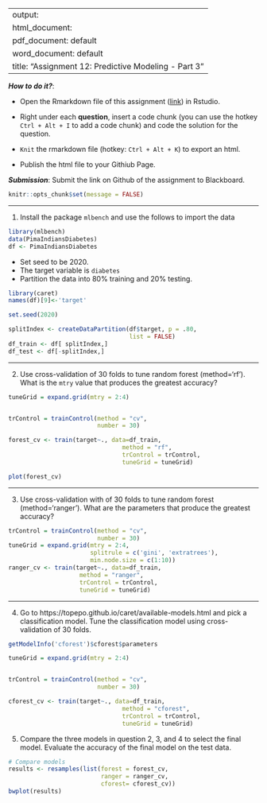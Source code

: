 
---
output: 
  html_document:
  pdf_document: default
  word_document: default
title: "Assignment 12: Predictive Modeling - Part 3"
---

***How to do it?***: 

- Open the Rmarkdown file of this assignment ([link](fa2020_assignment12.Rmd)) in Rstudio. 

- Right under each **question**, insert  a code chunk (you can use the hotkey `Ctrl + Alt + I` to add a code chunk) and code the solution for the question. 

- `Knit` the rmarkdown file (hotkey: `Ctrl + Alt + K`) to export an html.  

-  Publish the html file to your Githiub Page. 

***Submission***: Submit the link on Github of the assignment to Blackboard.

```r
knitr::opts_chunk$set(message = FALSE)
```


-------

1. Install the package `mlbench` and use the follows to import the data

```r
library(mlbench)
data(PimaIndiansDiabetes)
df <- PimaIndiansDiabetes
```

- Set seed to be 2020. 
- The target variable is `diabetes`
- Partition the data into 80% training and 20% testing. 
```r
library(caret)
names(df)[9]<-'target'

set.seed(2020)

splitIndex <- createDataPartition(df$target, p = .80, 
                                  list = FALSE)
df_train <- df[ splitIndex,]
df_test <- df[-splitIndex,]
```

-------

2. Use cross-validation of 30 folds to tune random forest (method='rf').  What is the `mtry` value that produces the greatest accuracy?


```r

tuneGrid = expand.grid(mtry = 2:4)


trControl = trainControl(method = "cv",
                         number = 30)

forest_cv <- train(target~., data=df_train, 
                                method = "rf", 
                                trControl = trControl,
                                tuneGrid = tuneGrid)
```

```r
plot(forest_cv)
```

 
-------


3. Use cross-validation with of 30 folds to tune random forest (method='ranger').  What are the parameters that produce the greatest accuracy?

```r
trControl = trainControl(method = "cv",
                         number = 30)
tuneGrid = expand.grid(mtry = 2:4,
                       splitrule = c('gini', 'extratrees'),
                       min.node.size = c(1:10))
ranger_cv <- train(target~., data=df_train, 
                    method = "ranger", 
                    trControl = trControl,
                    tuneGrid = tuneGrid)
```

-------

4. Go to https://topepo.github.io/caret/available-models.html and pick a classification model.  Tune the classification model using cross-validation of 30 folds. 

```r
getModelInfo('cforest')$cforest$parameters
```


```r
tuneGrid = expand.grid(mtry = 2:4)


trControl = trainControl(method = "cv",
                         number = 30)

cforest_cv <- train(target~., data=df_train, 
                                method = "cforest", 
                                trControl = trControl,
                                tuneGrid = tuneGrid)
```

5. Compare the three models in question 2, 3, and 4 to select the final model.  Evaluate the accuracy of the final model on the test data.
```r
# Compare models
results <- resamples(list(forest = forest_cv,
                          ranger = ranger_cv,
                          cforest= cforest_cv))
bwplot(results)
```



